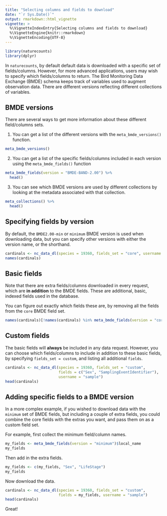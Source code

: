 ```yaml
---
title: "Selecting columns and fields to download"
date: "`r Sys.Date()`"
output: rmarkdown::html_vignette
vignette: >
  %\VignetteIndexEntry{Selecting columns and fields to download}
  %\VignetteEngine{knitr::rmarkdown}
  %\VignetteEncoding{UTF-8}
---
```


```r
library(naturecounts)
library(dplyr)
```

In `naturecounts`, by default default data is downloaded with a specific set of fields/columns. However, for more advanced applications, users may wish to specify which fields/columns to return. The Bird Monitoring Data Exchange (BMDE) schema keeps track of variables used to augment observation data. There are different versions reflecting different collections of variables. 


## BMDE versions

There are several ways to get more information about these different field/columns sets.

1. You can get a list of the different versions with the `meta_bmde_versions()` function.
```r
meta_bmde_versions()
```

2. You can get a list of the specific fields/columns included in each version using the `meta_bmde_fields()` function
```r
meta_bmde_fields(version = "BMDE-BAND-2.00") %>%
  head()
```

3. You can see which BMDE versions are used by different collections by looking at the metadata associated with that collection.
```r
meta_collections() %>% 
  head()
```

## Specifying fields by version

By default, the `BMDE2.00-min` or `minimum` BMDE version is used when downloading data, but you can specify other versions with either the version name, or the shorthand.

```r
cardinals <- nc_data_dl(species = 19360, fields_set = "core", username = "sample")
names(cardinals)
```

## Basic fields

Note that there are extra fields/columns downloaded in every request, which are **in addition** to the BMDE fields. These are additional, basic, indexed fields used in the database. 

You can figure out exactly which fields these are, by removing all the fields from the `core` BMDE field set.

```r
names(cardinals)[!names(cardinals) %in% meta_bmde_fields(version = "core")$local_name]
```


## Custom fields 

The basic fields will **always** be included in any data request. However, you can choose which fields/columns to include in addition to these basic fields, by specifying `fields_set = custom`, and listing all additional `fields`.

```r
cardinals <- nc_data_dl(species = 19360, fields_set = "custom", 
                        fields = c("Sex", "SamplingEventIdentifier"), 
                        username = "sample")
head(cardinals)
```

## Adding specific fields to a BMDE version

In a more complex example, if you wished to download data with the `minimum` set of BMDE fields, but including a couple of extra fields, you could combine the core fields with the extras you want, and pass them on as a custom field set.

For example, first collect the minimum field/column names.

```r
my_fields <- meta_bmde_fields(version = "minimum")$local_name
my_fields
```

Then add in the extra fields.

```r
my_fields <- c(my_fields, "Sex", "LifeStage")
my_fields
```

Now download the data.

```r
cardinals <- nc_data_dl(species = 19360, fields_set = "custom", 
                        fields = my_fields, username = "sample")
head(cardinals)
```

Great!